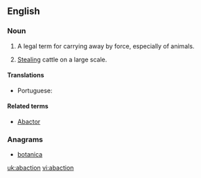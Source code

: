 ==English==

===Noun===
{{en-noun|-}}

# A legal term for carrying away by force, especially of animals.
# {{archaic}} [[stealing|Stealing]] cattle on a large scale.

====Translations====
{{trans-top|}}
* Portuguese: {{t+|pt|abigeato}}
{{trans-mid}}
{{trans-bottom}}

====Related terms====
* [[abactor|Abactor]]

===Anagrams===
* [[botanica#English|botanica]]

[[uk:abaction]]
[[vi:abaction]]